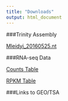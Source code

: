 ```yaml
---
title: "Downloads"
output: html_document
---
```




###Trinity Assembly

[Mleidyi_20160525.nt](download/Mleidyi_20160525.nt)


###RNA-seq Data

[Counts Table](output/counts.txt)

[RPKM Table](output/rpkm.txt)

###Links to GEO/TSA